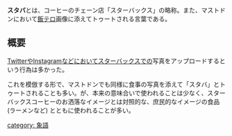 {{Infobox word
|Name = {{Ruby|スタバ|すたば}}
|Hinshi = 名詞
|Hatsu = 不明
}}'''スタバ'''とは、コーヒーのチェーン店「スターバックス」の略称。また、マストドンにおいて[[飯テロ]]画像に添えてトゥートされる言葉である。

== 概要 ==
[[Twitter]]や[[Instagram]]などにおいてスターバックスでの写真をアップロードするという行為は多かった。

これを模倣する形で、マストドンでも同様に食事の写真を添えて「スタバ」とトゥートされることも多い。が、本来の意味合いで使われることは少なく、スターバックスコーヒーのお洒落なイメージとは対照的な、庶民的なイメージの食品 (ラーメンなど) とともに使われることが多い。

[[category: 象語]]
{{DEFAULTSORT:すたは}}